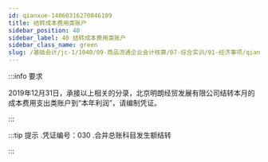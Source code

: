 ---
id: qianxue-14060316270846109
title: 结转成本费用类账户
sidebar_position: 40
sidebar_label: 40 结转成本费用类账户
sidebar_class_name: green
slug: /基础会计/jc-1/1040/09-商品流通企业会计核算/07-综合实训/01-经济事项/qianxue-14051614365231201/qianxue-14060316270846109/结转成本费用类账户
---

:::info 要求

2019年12月31日，承接以上相关的分录，北京明朗经贸发展有限公司结转本月的成本费用支出类账户到“本年利润”，请编制凭证。

:::

:::tip 提示
  .凭证编号：030  .合并总账科目发生额结转
:::
